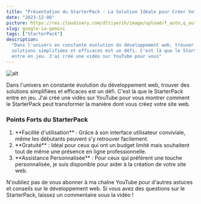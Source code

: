 ```yaml
---
title: "Présentation du StarterPack : La Solution Idéale pour Créer Votre Site Web"
date: "2023-12-08"
picture: https://res.cloudinary.com/dltiyerih/image/upload/f_auto,q_auto/231116-StarterPack
slug: google-ia-gemini
tags: ["StarterPack"]
description:
  "Dans l'univers en constante évolution du développement web, trouver des
  solutions simplifiées et efficaces est un défi. C'est là que le StarterPack
  entre en jeu. J'ai créé une vidéo sur YouTube pour vous"
---
```


<Link href='https://www.youtube.com/watch?v=6TOL9fLe5yM' target='_blank'>

![alt](https://res.cloudinary.com/dltiyerih/image/upload/f_auto,q_auto/StarterPack_YouTube "Screenshot miniature YouTube")

</Link>

<text>
  Dans l'univers en constante évolution du développement web, trouver des
  solutions simplifiées et efficaces est un défi. C'est là que le StarterPack
  entre en jeu. J'ai créé une vidéo sur YouTube pour vous montrer comment le
  StarterPack peut transformer la manière dont vous créez votre site web.
</text>

<h3>Points Forts du StarterPack</h3>

<ol className='list-decimal'>
  <li>
    **Facilité d'utilisation** : Grâce à son interface utilisateur conviviale,
    même les débutants peuvent s'y retrouver facilement.
  </li>
  <li>
    **Gratuité** : Idéal pour ceux qui ont un budget limité mais souhaitent tout
    de même une présence en ligne professionnelle.
  </li>
  <li>
    **Assistance Personnalisée** : Pour ceux qui préfèrent une touche
    personnalisée, je suis disponible pour aider à la création de votre site
    web.
  </li>
</ol>

<text>
  N'oubliez pas de vous abonner à ma chaîne YouTube pour d'autres astuces et
  conseils sur le développement web. Si vous avez des questions sur le
  StarterPack, laissez un commentaire sous la vidéo !
</text>
